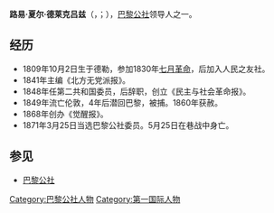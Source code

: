 {{unreferenced|time=2009-12-16T10:12:04+00:00}}{{Infobox person
| name = 路易·夏尔·德莱克吕兹
| image = Louis Charles Delescluze.jpg
| birth_date = 1809年10月2日
| death_date = 1871年5月25日
| nationality = {{FRA}}
| occupation = 革命家
}}

'''路易·夏尔·德莱克吕兹'''（{{lang-fr|Louis Charles Delescluze}}，{{IPA-fr|lwi ʃaʁl dəleklyz}}；{{bd|1809年|10月2日|1871年|5月25日}}），[[巴黎公社|巴黎公社]]领导人之一。

== 经历 ==
* 1809年10月2日生于德勒，参加1830年[[七月革命|七月革命]]，后加入人民之友社。
* 1841年主编《北方无党派报》。
* 1848年任第二共和国委员，后辞职，创立《民主与社会革命报》。
* 1849年流亡伦敦，4年后潜回巴黎，被捕。1860年获赦。
* 1868年创办《觉醒报》。
* 1871年3月25日当选巴黎公社委员。5月25日在巷战中身亡。

== 参见 ==
* [[巴黎公社|巴黎公社]]
{{巴黎公社主要领导人}}{{France-poli-bio-stub}}

{{Authority control}}
[[Category:巴黎公社人物|Category:巴黎公社人物]]
[[Category:第一国际人物|Category:第一国际人物]]